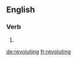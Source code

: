 ==English==

===Verb===
{{head|en|present participle}}

# {{present participle of|revolute|lang=en}}

[[de:revoluting]]
[[fr:revoluting]]